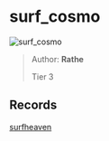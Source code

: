
# surf_cosmo

![surf_cosmo](https://raw.githubusercontent.com/Sayt123/SurfMapPics/Maps-and-bonuses/csgo/surf_cosmo.jpg)

> Author: **Rathe**
>
> Tier 3

## Records

[surfheaven](https://surfheaven.eu/map/surf_cosmo)
